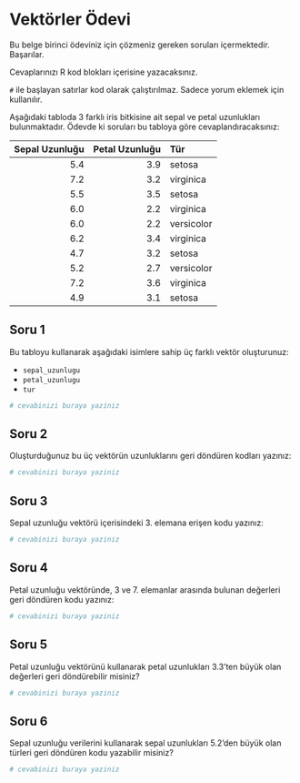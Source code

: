 # Vektörler Ödevi {#sec-odev-vektorler}
Bu belge birinci ödeviniz için çözmeniz gereken soruları içermektedir. Başarılar.

Cevaplarınızı R kod blokları içerisine yazacaksınız.

`#` ile başlayan satırlar kod olarak çalıştırılmaz. Sadece yorum eklemek için kullanılır.

Aşağıdaki tabloda 3 farklı iris bitkisine ait sepal ve petal uzunlukları bulunmaktadır. Ödevde ki soruları bu tabloya göre cevaplandıracaksınız:

| Sepal Uzunluğu | Petal Uzunluğu |    Tür     |
|---------------:|---------------:|:-----------|
| 5.4            | 3.9            |  setosa    |
| 7.2            | 3.2            | virginica  |
| 5.5            | 3.5            |  setosa    |
| 6.0            | 2.2            | virginica  |
| 6.0            | 2.2            | versicolor |
| 6.2            | 3.4            | virginica  |
| 4.7            | 3.2            | setosa     |
| 5.2            | 2.7            | versicolor |
| 7.2            | 3.6            | virginica  |
| 4.9            | 3.1            | setosa     |


## Soru 1

Bu tabloyu kullanarak aşağıdaki isimlere sahip üç farklı vektör oluşturunuz:

+ `sepal_uzunlugu`
+ `petal_uzunlugu`
+ `tur`

```r
# cevabinizi buraya yaziniz

```

## Soru 2

Oluşturduğunuz bu üç vektörün uzunluklarını geri döndüren kodları yazınız:

```r
# cevabinizi buraya yaziniz

```

## Soru 3

Sepal uzunluğu vektörü içerisindeki 3. elemana erişen kodu yazınız:

```r
# cevabinizi buraya yaziniz

```

## Soru 4

Petal uzunluğu vektöründe, 3 ve 7. elemanlar arasında bulunan değerleri geri döndüren kodu yazınız:

```r
# cevabinizi buraya yaziniz

```

## Soru 5

Petal uzunluğu vektörünü kullanarak petal uzunlukları 3.3'ten büyük olan değerleri geri döndürebilir misiniz?

```r
# cevabinizi buraya yaziniz

```

## Soru 6

Sepal uzunluğu verilerini kullanarak sepal uzunlukları 5.2'den büyük olan türleri geri döndüren kodu yazabilir misiniz?

```r
# cevabinizi buraya yaziniz

```

